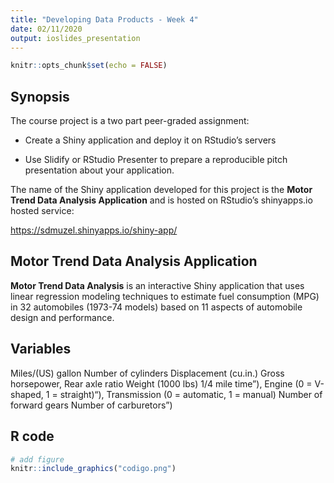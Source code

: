 ```yaml
---
title: "Developing Data Products - Week 4"
date: 02/11/2020
output: ioslides_presentation
---
```


```r
knitr::opts_chunk$set(echo = FALSE)
```

## Synopsis

The course project is a two part peer-graded assignment:

- Create a Shiny application and deploy it on RStudio's servers

- Use Slidify or RStudio Presenter to prepare a reproducible pitch presentation
about your application.

The name of the Shiny application developed for this project is the
**Motor Trend Data Analysis Application** and is hosted on RStudio's
shinyapps.io hosted service:

<a target="_blank" href="https://sdmuzel.shinyapps.io/shiny-app/">https://sdmuzel.shinyapps.io/shiny-app/</a>

## Motor Trend Data Analysis Application

**Motor Trend Data Analysis** is an interactive Shiny application that uses
linear regression modeling techniques to estimate fuel consumption (MPG) in 32
automobiles (1973-74 models) based on 11 aspects of automobile design and
performance.

## Variables

Miles/(US) gallon
Number of cylinders
Displacement (cu.in.)
Gross horsepower,
Rear axle ratio
Weight (1000 lbs)
1/4 mile time"),
Engine (0 = V-shaped, 1 = straight)"),
Transmission (0 = automatic, 1 = manual)
Number of forward gears
Number of carburetors")


## R code

```r
# add figure
knitr::include_graphics("codigo.png")

```


